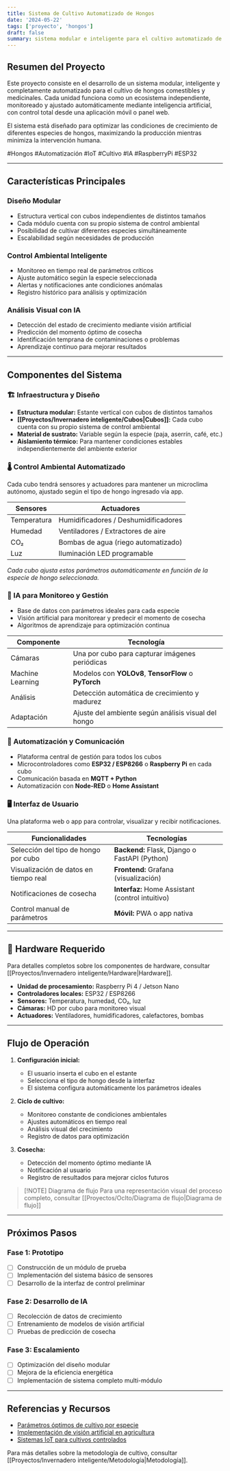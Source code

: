 ```yaml
---
title: Sistema de Cultivo Automatizado de Hongos
date: '2024-05-22'
tags: ['proyecto', 'hongos']
draft: false
summary: sistema modular e inteligente para el cultivo automatizado de hongos comestibles y medicinales.
---
```

## Resumen del Proyecto

Este proyecto consiste en el desarrollo de un sistema modular, inteligente y completamente automatizado para el cultivo de hongos comestibles y medicinales. Cada unidad funciona como un ecosistema independiente, monitoreado y ajustado automáticamente mediante inteligencia artificial, con control total desde una aplicación móvil o panel web.

El sistema está diseñado para optimizar las condiciones de crecimiento de diferentes especies de hongos, maximizando la producción mientras minimiza la intervención humana.

#Hongos #Automatización #IoT #Cultivo #IA #RaspberryPi #ESP32

---

## Características Principales

### Diseño Modular
- Estructura vertical con cubos independientes de distintos tamaños
- Cada módulo cuenta con su propio sistema de control ambiental
- Posibilidad de cultivar diferentes especies simultáneamente
- Escalabilidad según necesidades de producción

### Control Ambiental Inteligente
- Monitoreo en tiempo real de parámetros críticos
- Ajuste automático según la especie seleccionada
- Alertas y notificaciones ante condiciones anómalas
- Registro histórico para análisis y optimización

### Análisis Visual con IA
- Detección del estado de crecimiento mediante visión artificial
- Predicción del momento óptimo de cosecha
- Identificación temprana de contaminaciones o problemas
- Aprendizaje continuo para mejorar resultados

---

## Componentes del Sistema

### 🏗️ Infraestructura y Diseño

- **Estructura modular:** Estante vertical con cubos de distintos tamaños
- **[[Proyectos/Invernadero inteligente/Cubos|Cubos]]:** Cada cubo cuenta con su propio sistema de control ambiental
- **Material de sustrato:** Variable según la especie (paja, aserrín, café, etc.)
- **Aislamiento térmico:** Para mantener condiciones estables independientemente del ambiente exterior

### 🌡️ Control Ambiental Automatizado

Cada cubo tendrá sensores y actuadores para mantener un microclima autónomo, ajustado según el tipo de hongo ingresado vía app.

| Sensores | Actuadores |
|----------|------------|
| Temperatura | Humidificadores / Deshumidificadores |
| Humedad | Ventiladores / Extractores de aire |
| CO₂ | Bombas de agua (riego automatizado) |
| Luz | Iluminación LED programable |

*Cada cubo ajusta estos parámetros automáticamente en función de la especie de hongo seleccionada.*

### 🤖 IA para Monitoreo y Gestión

- Base de datos con parámetros ideales para cada especie
- Visión artificial para monitorear y predecir el momento de cosecha
- Algoritmos de aprendizaje para optimización continua

| Componente | Tecnología |
|------------|------------|
| Cámaras | Una por cubo para capturar imágenes periódicas |
| Machine Learning | Modelos con **YOLOv8**, **TensorFlow** o **PyTorch** |
| Análisis | Detección automática de crecimiento y madurez |
| Adaptación | Ajuste del ambiente según análisis visual del hongo |

### 🔁 Automatización y Comunicación

- Plataforma central de gestión para todos los cubos
- Microcontroladores como **ESP32 / ESP8266** o **Raspberry Pi** en cada cubo
- Comunicación basada en **MQTT + Python**
- Automatización con **Node-RED** o **Home Assistant**

### 🖥️ Interfaz de Usuario

Una plataforma web o app para controlar, visualizar y recibir notificaciones.

| Funcionalidades | Tecnologías |
|----------------|-------------|
| Selección del tipo de hongo por cubo | **Backend:** Flask, Django o FastAPI (Python) |
| Visualización de datos en tiempo real | **Frontend:** Grafana (visualización) |
| Notificaciones de cosecha | **Interfaz:** Home Assistant (control intuitivo) |
| Control manual de parámetros | **Móvil:** PWA o app nativa |

---

## 🧩 Hardware Requerido

Para detalles completos sobre los componentes de hardware, consultar [[Proyectos/Invernadero inteligente/Hardware|Hardware]].

- **Unidad de procesamiento:** Raspberry Pi 4 / Jetson Nano
- **Controladores locales:** ESP32 / ESP8266
- **Sensores:** Temperatura, humedad, CO₂, luz
- **Cámaras:** HD por cubo para monitoreo visual
- **Actuadores:** Ventiladores, humidificadores, calefactores, bombas

---

## Flujo de Operación

1. **Configuración inicial:**
   - El usuario inserta el cubo en el estante
   - Selecciona el tipo de hongo desde la interfaz
   - El sistema configura automáticamente los parámetros ideales

2. **Ciclo de cultivo:**
   - Monitoreo constante de condiciones ambientales
   - Ajustes automáticos en tiempo real
   - Análisis visual del crecimiento
   - Registro de datos para optimización

3. **Cosecha:**
   - Detección del momento óptimo mediante IA
   - Notificación al usuario
   - Registro de resultados para mejorar ciclos futuros

> [!NOTE] Diagrama de flujo
> Para una representación visual del proceso completo, consultar [[Proyectos/Oclto/Diagrama de flujo|Diagrama de flujo]]

---

## Próximos Pasos

### Fase 1: Prototipo
- [ ] Construcción de un módulo de prueba
- [ ] Implementación del sistema básico de sensores
- [ ] Desarrollo de la interfaz de control preliminar

### Fase 2: Desarrollo de IA
- [ ] Recolección de datos de crecimiento
- [ ] Entrenamiento de modelos de visión artificial
- [ ] Pruebas de predicción de cosecha

### Fase 3: Escalamiento
- [ ] Optimización del diseño modular
- [ ] Mejora de la eficiencia energética
- [ ] Implementación de sistema completo multi-módulo

---

## Referencias y Recursos

- [Parámetros óptimos de cultivo por especie](https://fungi.com/blogs/articles/the-parameters-of-mushroom-cultivation)
- [Implementación de visión artificial en agricultura](https://www.mdpi.com/2073-4395/10/5/728)
- [Sistemas IoT para cultivos controlados](https://www.sciencedirect.com/science/article/pii/S2214317320300360)

Para más detalles sobre la metodología de cultivo, consultar [[Proyectos/Invernadero inteligente/Metodología|Metodología]].